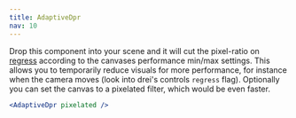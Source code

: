 ```yaml
---
title: AdaptiveDpr
nav: 10
---
```


Drop this component into your scene and it will cut the pixel-ratio on [regress](#) according to the canvases performance min/max settings. This allows you to temporarily reduce visuals for more performance, for instance when the camera moves (look into drei's controls `regress` flag). Optionally you can set the canvas to a pixelated filter, which would be even faster.

```jsx
<AdaptiveDpr pixelated />
```
